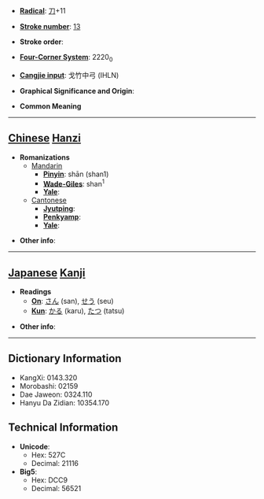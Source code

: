 * '''[[Wiktionary:Chinese radical index| Radical]]''': [[Wiktionary:Chinese radical index 刀|刀]]+11

* '''[[Wiktionary:Chinese total strokes index|Stroke number]]''': [[Wiktionary:Chinese total strokes index 13|13]]

* '''Stroke order''': 

* '''[[Wiktionary:Chinese four corner index|Four-Corner System]]''': 2220<sub>0</sub>

* '''[[Wiktionary:Chinese Cangjie index|Cangjie input]]''': 戈竹中弓 (IHLN)

* '''Graphical Significance and Origin''': 

* '''Common Meaning'''

----

== [[Chinese]] [[Hanzi]] ==

* '''Romanizations'''
** [[Mandarin]]
*** '''[[Pinyin]]''': shān (shan1)
*** '''[[Wade-Giles]]''': shan<sup>1</sup>
*** '''[[Yale]]''': 
**[[Cantonese]]
***'''[[Jyutping]]''':
***'''[[Penkyamp]]''': 
***'''[[Yale]]''': 

* '''Other info''': 

----

== [[Japanese]] [[Kanji]] ==

* '''Readings'''
** '''[[On]]''': [[さん]] (san), [[せう]] (seu)
** '''[[Kun]]''': [[かる]] (karu), [[たつ]] (tatsu)

* '''Other info''':  

----

== Dictionary Information ==

* KangXi: 0143.320
* Morobashi: 02159
* Dae Jaweon: 0324.110
* Hanyu Da Zidian: 10354.170

== Technical Information ==

* '''Unicode''':
** Hex: 527C
** Decimal: 21116
* '''Big5''':
** Hex: DCC9
** Decimal: 56521